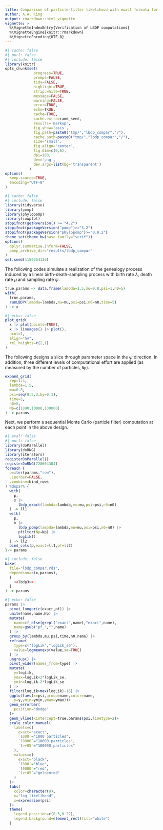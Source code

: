 ```yaml
---
title: Comparison of particle-filter likelihood with exact formula for the linear birth-death-sampling process
author: A.A. King
output: rmarkdown::html_vignette
vignette: >
  %\VignetteIndexEntry{Verification of LBDP computations}
  %\VignetteEngine{knitr::rmarkdown}
  %\VignetteEncoding{UTF-8}
---
```


```r
#| cache: false
#| purl: false
#| include: false
library(knitr)
opts_chunk$set(
             progress=TRUE,
             prompt=FALSE,
             tidy=FALSE,
             highlight=TRUE,
             strip.white=TRUE,
             message=FALSE,
             warning=FALSE,
             error=TRUE,
             echo=TRUE,
             cache=TRUE,
             cache.extra=rand_seed,
             results='markup',
             fig.show='asis',
             fig.path=paste0("tmp/","lbdp_compar","/"),
             cache.path=paste0("tmp/","lbdp_compar","/"),
             size='small',
             fig.align='center',
             fig.dim=c(6,6),
             dpi=100,
             dev='png',
             dev.args=list(bg='transparent')
           )
options(
  keep.source=TRUE,
  encoding="UTF-8"
)
```

```r
#| cache: false
#| include: false
library(tidyverse)
library(pomp)
library(phylopomp)
library(cowplot)
stopifnot(getRversion() >= "4.2")
stopifnot(packageVersion("pomp")>="5.2")
stopifnot(packageVersion("phylopomp")>="0.9.2")
theme_set(theme_bw(base_family="serif"))
options(
  dplyr.summarise.inform=FALSE,
  pomp_archive_dir="results/lbdp_compar"
)
set.seed(1159254136)
```

The following codes simulate a realization of the genealogy process induced by a linear birth-death-sampling process with birth rate $\lambda$, death rate $\mu$ and sampling rate $\psi$.


```r
true.params <- data.frame(lambda=1.5,mu=0.8,psi=1,n0=5)
with(
  true.params,
  runLBDP(lambda=lambda,mu=mu,psi=psi,n0=n0,time=5)
) -> x
```

```r
#| echo: false
plot_grid(
  x |> plot(points=TRUE),
  x |> lineages() |> plot(),
  ncol=1,
  align="hv",
  rel_heights=c(2,1)
)
```

The following designs a slice through parameter space in the $\psi$ direction.
In addition, three different levels of computational effort are applied (as measured by the number of particles, `Np`).

```r
expand_grid(
  rep=1:4,
  lambda=1.5,
  mu=0.8,
  psi=seq(0.5,3,by=0.1),
  time=5,
  n0=5,
  Np=c(1000,10000,100000)
) -> params
```

Next, we perform a sequential Monte Carlo (particle filter) computation at each point in the above design.

```r
#| eval: false
#| purl: false
library(doParallel)
library(doRNG)
library(iterators)
registerDoParallel()
registerDoRNG(728604304)
foreach (
  p=iter(params,"row"),
  .inorder=FALSE,
  .combine=bind_rows
) %dopar% {
  with(
    p,
    x |>
      lbdp_exact(lambda=lambda,mu=mu,psi=psi,n0=n0)
  ) -> ll1
  with(
    p,
    x |>
      lbdp_pomp(lambda=lambda,mu=mu,psi=psi,n0=n0) |>
      pfilter(Np=Np) |>
      logLik()
  ) -> ll2
  bind_cols(p,exact=ll1,pf=ll2)
}-> params
```
```r
#| include: false
bake(
  file="lbdp_compar.rds",
  dependson=c(x,params),
  {
    <<lbdp3>>
  }
) -> params
```

```r
#| echo: false
params |>
  pivot_longer(c(exact,pf)) |>
  unite(name,name,Np) |>
  mutate(
    name=if_else(grepl("exact",name),"exact",name),
    name=gsub("pf_","",name)
  ) |>
  group_by(lambda,mu,psi,time,n0,name) |>
  reframe(
    type=c("logLik","logLik_se"),
    value=logmeanexp(value,se=TRUE)
  ) |>
  ungroup() |>
  pivot_wider(names_from=type) |>
  mutate(
    y=logLik,
    ymax=logLik+2*logLik_se,
    ymin=logLik-2*logLik_se
  ) |>
  filter(logLik>max(logLik)-16) |>
  ggplot(aes(x=psi,group=name,color=name,
    y=y,ymin=ymin,ymax=ymax))+
  geom_errorbar(
    position="dodge"
  )+
  geom_vline(xintercept=true.params$psi,linetype=2)+
  scale_color_manual(
    labels=c(
      exact="exact",
      `1000`="1000 particles",
      `10000`="10000 particles",
      `1e+05`="100000 particles"
    ),
    values=c(
      exact="black",
      `1000`="blue",
      `10000`="red",
      `1e+05`="goldenrod"
    )
  )+
  labs(
    color=character(0),
    y="log likelihood",
    x=expression(psi)
  )+
  theme(
    legend.position=c(0.5,0.22),
    legend.background=element_rect(fill="white")
  )
```
